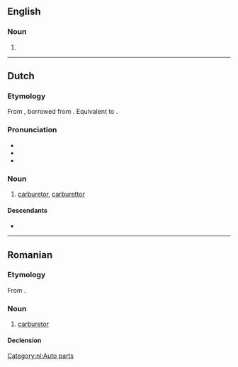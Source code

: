 ==English==

===Noun===
{{head|en|misspelling}}

# {{misspelling of|en|carburetor}}

----

==Dutch==

===Etymology===
From {{m|nl|carburateur}}, borrowed from {{bor|nl|fr|carburateur}}. Equivalent to {{suffix|nl|carbureren|ator}}.

===Pronunciation===
* {{IPA|nl|/kɑr.byˈraː.tɔr/}}
* {{audio|nl|Nl-carburator.ogg|audio}}
* {{hyphenation|nl|car|bu|ra|tor}}

===Noun===
{{nl-noun|m|-:en|pl2=-s|carburatortje}}

# [[carburetor]], [[carburettor]]
#: {{syn|nl|carburateur|vergasser}}

====Descendants====
* {{desc|id|bor=1|karburator}}

[[Category:nl:Auto parts]]

----

==Romanian==

===Etymology===
From {{bor|ro|fr|carburateur}}.

===Noun===
{{ro-noun|n|carburatoare}}

# [[carburetor]]

====Declension====
{{ro-noun-n}}